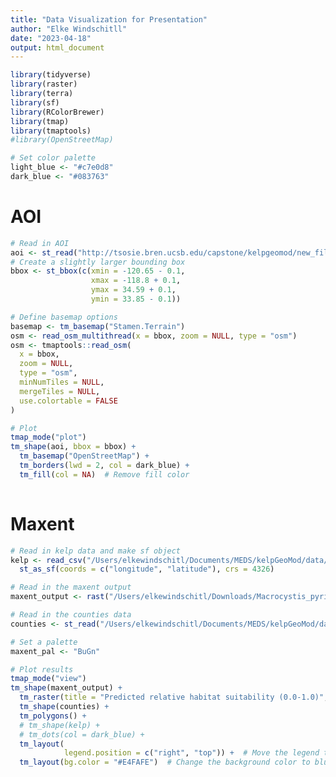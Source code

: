 ```yaml
---
title: "Data Visualization for Presentation"
author: "Elke Windschitll"
date: "2023-04-18"
output: html_document
---
```


```r
library(tidyverse)
library(raster)
library(terra)
library(sf)
library(RColorBrewer)
library(tmap)
library(tmaptools)
#library(OpenStreetMap)
```

```r
# Set color palette
light_blue <- "#c7e0d8"
dark_blue <- "#083763"
```

# AOI

```r
# Read in AOI
aoi <- st_read("http://tsosie.bren.ucsb.edu/capstone/kelpgeomod/new_file_structure/01-raw-data/New_AOI_SBchannel_shp/New_AOI_SBchannel.shp")
# Create a slightly larger bounding box
bbox <- st_bbox(c(xmin = -120.65 - 0.1, 
                  xmax = -118.8 + 0.1,
                  ymax = 34.59 + 0.1,
                  ymin = 33.85 - 0.1))

# Define basemap options
basemap <- tm_basemap("Stamen.Terrain")
osm <- read_osm_multithread(x = bbox, zoom = NULL, type = "osm")
osm <- tmaptools::read_osm(
  x = bbox,
  zoom = NULL,
  type = "osm",
  minNumTiles = NULL,
  mergeTiles = NULL,
  use.colortable = FALSE
)

# Plot
tmap_mode("plot")
tm_shape(aoi, bbox = bbox) +
  tm_basemap("OpenStreetMap") +
  tm_borders(lwd = 2, col = dark_blue) +
  tm_fill(col = NA)  # Remove fill color
  
```

# Maxent

```r
# Read in kelp data and make sf object
kelp <- read_csv("/Users/elkewindschitl/Documents/MEDS/kelpGeoMod/data/maxent/quarter_1/kelp_presence_1.csv") %>% 
  st_as_sf(coords = c("longitude", "latitude"), crs = 4326)

# Read in the maxent output
maxent_output <- rast("/Users/elkewindschitl/Downloads/Macrocystis_pyrifera_logistic.tif")

# Read in the counties data
counties <- st_read("/Users/elkewindschitl/Documents/MEDS/kelpGeoMod/data/land/cnty19_1.shp")

# Set a palette
maxent_pal <- "BuGn"

# Plot results
tmap_mode("view")
tm_shape(maxent_output) +
  tm_raster(title = "Predicted relative habitat suitability (0.0-1.0)", alpha = 0.9, palette = maxent_pal) +  # Add the specified palette
  tm_shape(counties) +
  tm_polygons() +
  # tm_shape(kelp) +
  # tm_dots(col = dark_blue) +
  tm_layout(
            legend.position = c("right", "top")) +  # Move the legend to the top-right corner
  tm_layout(bg.color = "#E4FAFE")  # Change the background color to blue
```

